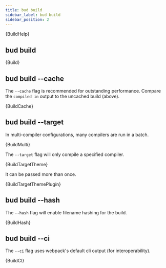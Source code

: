 ```yaml
---
title: bud build
sidebar_label: bud build
sidebar_position: 2
---
```



<CodeBlock title="$ yarn bud build --help">
  {BuildHelp}
</CodeBlock>

## bud build

<CodeBlock title="$ yarn bud build">{Build}</CodeBlock>

## bud build --cache

The `--cache` flag is recommended for outstanding performance. Compare the `compiled in` output to the uncached build (above).

<CodeBlock title="$ yarn bud build --cache" highlight={6}>
  {BuildCache}
</CodeBlock>

## bud build --target

In multi-compiler configurations, many compilers are run in a batch.

<CodeBlock title="$ yarn bud build">{BuildMulti}</CodeBlock>

The `--target` flag will only compile a specified compiler.

<CodeBlock title="$ yarn bud build --target theme">
  {BuildTargetTheme}
</CodeBlock>

It can be passed more than once.

<CodeBlock title="$ yarn bud build --target theme --target plugin">
  {BuildTargetThemePlugin}
</CodeBlock>

## bud build --hash

The `--hash` flag will enable filename hashing for the build.

<CodeBlock title="$ yarn bud build --hash">
  {BuildHash}
</CodeBlock>

## bud build --ci

The `--ci` flag uses webpack's default cli output (for interoperability).

<CodeBlock title="$ yarn bud build --ci">{BuildCI}</CodeBlock>
